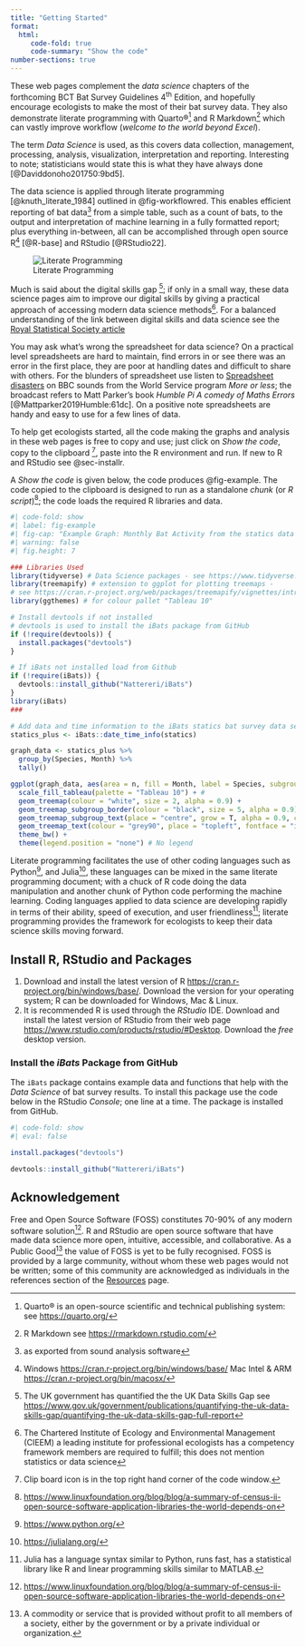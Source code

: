 ```yaml
---
title: "Getting Started"
format: 
  html:
     code-fold: true
     code-summary: "Show the code"
number-sections: true
---
```


These web pages complement the *data science* chapters of the forthcoming BCT Bat Survey Guidelines 4^th^ Edition, and hopefully encourage ecologists to make the most of their bat survey data. They also demonstrate literate programming with Quarto®[^1] and R Markdown[^13] which can vastly improve workflow (*welcome to the world beyond Excel*).

The term _Data Science_ is used, as this covers data collection, management, processing, analysis, visualization, interpretation and reporting. Interesting to note; statisticians would state this is what they have always done [@Daviddonoho201750:9bd5].

The data science is applied through literate programming [@knuth_literate_1984] outlined in @fig-workflowred. This enables efficient reporting of bat data[^8] from a simple table, such as a count of bats, to the output and interpretation of machine learning in a fully formatted report; plus everything in-between, all can be accomplished through open source R[^9] [@R-base] and RStudio [@RStudio22]. 

![Literate Programming](Images/workflowRed.png){#fig-workflowred}

Much is said about the digital skills gap [^20]; if only in a small way, these data science pages aim to improve our digital skills by giving a practical approach of accessing modern data science methods[^21]. For a balanced understanding of the link between digital skills and data science see the [Royal Statistical Society article](https://realworlddatascience.net/news-and-views/editors-blog/posts/2023/02/14/digital-skills.html)

You may ask what's wrong the spreadsheet for data science? On a practical level spreadsheets are hard to maintain, find errors in or see there was an error in the first place, they are poor at handling dates and difficult to share with others.  For the blunders of spreadsheet use listen to [Spreadsheet disasters](https://www.bbc.co.uk/sounds/play/w3ct3k5z) on BBC sounds from the World Service program _More or less_; the broadcast refers to Matt Parker's book _Humble Pi A comedy of Maths Errors_ [@Mattparker2019Humble:61dc]. On a positive note spreadsheets are handy and easy to use for a few lines of data.

To help get ecologists started, all the code making the graphs and analysis in these web pages is free to copy and use;  just click on  _Show the code_, copy to the clipboard [^2], paste into the R environment and run. If new to R and RStudio see @sec-installr. 

A _Show the code_ is given below, the code produces @fig-example.  The code copied to the clipboard is designed to run as a standalone _chunk_ (or _R script_)[^11]; the code loads the required R libraries and data.



```r
#| code-fold: show
#| label: fig-example
#| fig-cap: "Example Graph: Monthly Bat Activity from the statics data set in the iBats Package"
#| warning: false
#| fig.height: 7

### Libraries Used
library(tidyverse) # Data Science packages - see https://www.tidyverse.org/
library(treemapify) # extension to ggplot for plotting treemaps -
# see https://cran.r-project.org/web/packages/treemapify/vignettes/introduction-to-treemapify.html
library(ggthemes) # for colour pallet "Tableau 10"

# Install devtools if not installed
# devtools is used to install the iBats package from GitHub
if (!require(devtools)) {
  install.packages("devtools")
}

# If iBats not installed load from Github
if (!require(iBats)) {
  devtools::install_github("Nattereri/iBats")
}
library(iBats)
###

# Add data and time information to the iBats statics bat survey data set using the iBats::date_time_info
statics_plus <- iBats::date_time_info(statics)

graph_data <- statics_plus %>%
  group_by(Species, Month) %>%
  tally()

ggplot(graph_data, aes(area = n, fill = Month, label = Species, subgroup = Month)) +
  scale_fill_tableau(palette = "Tableau 10") + #
  geom_treemap(colour = "white", size = 2, alpha = 0.9) +
  geom_treemap_subgroup_border(colour = "black", size = 5, alpha = 0.9) +
  geom_treemap_subgroup_text(place = "centre", grow = T, alpha = 0.9, colour = "grey20", min.size = 0) +
  geom_treemap_text(colour = "grey90", place = "topleft", fontface = "italic", reflow = T, min.size = 0, alpha = 0.9) +
  theme_bw() +
  theme(legend.position = "none") # No legend
```

Literate programming facilitates the use of other coding languages such as Python[^6], and Julia[^7], these languages can be mixed in the same literate programming document; with a chuck of R code doing the data manipulation  and another chunk of Python code performing the machine learning.  Coding languages applied to data science are developing rapidly in terms of their ability, speed of execution, and user friendliness[^5]; literate programming provides the framework for ecologists to keep their data science skills moving forward.



[^1]: Quarto® is an open-source scientific and technical publishing system: see <https://quarto.org/>
[^13]: R Markdown see <https://rmarkdown.rstudio.com/>
[^2]: Clip board icon is in the top right hand corner of the code window.

[^5]:  Julia has a language syntax similar to Python, runs fast, has a statistical library like R and linear programming skills similar to MATLAB.
[^6]: <https://www.python.org/>
[^7]: <https://julialang.org/>
[^8]:  as exported from sound analysis software
[^9]:  Windows <https://cran.r-project.org/bin/windows/base/> Mac Intel & ARM <https://cran.r-project.org/bin/macosx/>

[^11]: Many R script's are required in applying literate programming to bat data science; these are best organised through Quarto or R Markdown documents where the R scripts form code chunks.

[^20]: The UK government has quantified the the UK Data Skills Gap see <https://www.gov.uk/government/publications/quantifying-the-uk-data-skills-gap/quantifying-the-uk-data-skills-gap-full-report>
[^21]: The Chartered Institute of Ecology and Environmental Management (CIEEM) a leading institute for professional ecologists has a competency framework members are required to fulfill; this does not mention statistics or data science

## Install R, RStudio and Packages {#sec-installr}

1.  Download and install the latest version of R <https://cran.r-project.org/bin/windows/base/>. Download the version for your operating system; R can be downloaded for Windows, Mac & Linux.\
2.  It is recommended R is used through the *RStudio* IDE. Download and install the latest version of RStudio from their web page <https://www.rstudio.com/products/rstudio/#Desktop>. Download the *free* desktop version.

### Install the *iBats* Package from GitHub

The `iBats` package contains example data and functions that help with the *Data Science* of bat survey results. To install this package use the code below in the RStudio _Console_; one line at a time. The package is installed from GitHub.


```r
#| code-fold: show
#| eval: false

install.packages("devtools")

devtools::install_github("Nattereri/iBats")


```

## Acknowledgement {.unnumbered}


Free and Open Source Software (FOSS) constitutes 70-90% of any modern software solution[^11]. R and RStudio are 
open source software that have made data science more open, intuitive, accessible, and collaborative. As a Public Good[^10] the value of FOSS is yet to be fully recognised. FOSS is provided by a large community, without whom these web pages would not be written; some of this community are acknowledged as individuals in the references section of the [Resources](https://bat-survey-reporting.netlify.app/resources.html) page.

[^10]: A commodity or service that is provided without profit to all members of a society, either by the government or by a private individual or organization.

[^11]: <https://www.linuxfoundation.org/blog/blog/a-summary-of-census-ii-open-source-software-application-libraries-the-world-depends-on>
